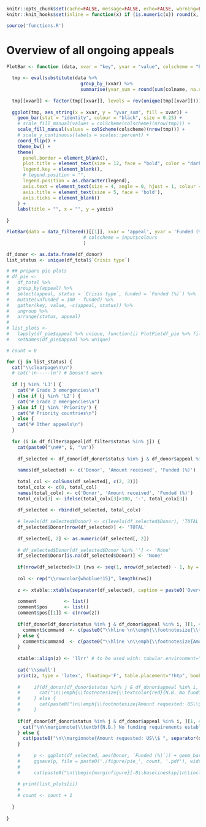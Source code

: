 ```r
knitr::opts_chunk$set(cache=FALSE, message=FALSE, echo=FALSE, warning=FALSE, results='asis')
knitr::knit_hooks$set(inline = function(x) if (is.numeric(x)) round(x, 1) )

source('functions.R')
```

# Overview of all ongoing appeals

\begin{fullwidth}
\makeatletter\setlength\hsize{\@tufte@fullwidth}\setlength\linewidth{\@tufte@fullwidth}\let\caption\@tufte@orig@caption\makeatother
\footnotesize
```r
df_total <- data_filtered()[[1]]
df_donor <- data_filtered()[[2]]
df_filter <- list_df()[[3]]

if(nrow(df_total)>1) {rws <- seq(1, nrow(df_total) - 1, by = 2)}

col <- rep("\\rowcolor{whoblue!15}", length(rws))

z <- xtable::xtable(separator(df_total), caption = 'Overview of amounts donated/firmly pledged as a percentage of total requested, by appeal', digits = 0, label = "tab_overview")

xtable::align(z) <- 'lllrrr'

#print(z, type = 'latex', booktabs = T, caption.placement = "top", add.to.row = list(pos = as.list(rws), command = col), include.rownames=F, scalebox=1, comment=F)
print(z, type = 'latex', booktabs = T, caption.placement = "top", add.to.row = list(pos = as.list(rws), command = col), include.rownames=F, comment=F, tabular.environment ='longtable', floating = FALSE)
```
\end{fullwidth}

```r

PlotBar <- function (data, xvar = "key", yvar = "value", colscheme = "Blues",  yaxis = "", legend = "") {
  
  tmp <- eval(substitute(data %>% 
                           group_by_(xvar) %>% 
                           summarise(yvar_sum = round(sum(colname, na.rm = T))), list(colname = as.symbol(yvar))))
  
  tmp[[xvar]] <- factor(tmp[[xvar]], levels = rev(unique(tmp[[xvar]])))
  
  ggplot(tmp, aes_string(x = xvar, y = "yvar_sum", fill = xvar)) + 
    geom_bar(stat = "identity", colour = "black", size = 0.25) + 
    # scale_fill_manual(values = colScheme(colscheme)(nrow(tmp))) + 
    scale_fill_manual(values = colScheme(colscheme)(nrow(tmp))) +
    # scale_y_continuous(labels = scales::percent) +
    coord_flip() + 
    theme_bw() +
    theme(
      panel.border = element_blank(), 
      plot.title = element_text(size = 12, face = "bold", color = "darkblue"), 
      legend.key = element_blank(), 
      # legend.position = "", 
      legend.position = as.character(legend), 
      axis.text = element_text(size = 4, angle = 0, hjust = 1, colour = "black"), 
      axis.title = element_text(size = 5, face = 'bold'),
      axis.ticks = element_blank()
    ) + 
    labs(title = "", x = "", y = yaxis)
  
}

PlotBar(data = data_filtered()[[1]], xvar = 'appeal', yvar = 'Funded (%)', yaxis = 'Funded (%)' 
                            # colscheme = input$colours
                            )

```

```r
df_donor <- as.data.frame(df_donor)
list_status <- unique(df_total$`Crisis type`)

# ## prepare pie plots
# df_pie <- 
#   df_total %>% 
#   group_by(appeal) %>% 
#   select(appeal, status = `Crisis type`, funded = `Funded (%)`) %>% 
#   mutate(unfunded = 100 - funded) %>% 
#   gather(key, value, -c(appeal, status)) %>% 
#   ungroup %>% 
#   arrange(status, appeal)
# 
# list_plots <- 
#   lapply(df_pie$appeal %>% unique, function(i) PlotPie(df_pie %>% filter(appeal %in% i), colscheme = 'RdYlBu')) %>% 
#   setNames(df_pie$appeal %>% unique)

# count = 0

for (j in list_status) {
  cat("\\clearpage\n\n")
  # cat('\n-----\n') # Doesn't work
  
  if (j %in% 'L3') {
    cat("# Grade 3 emergencies\n")
  } else if (j %in% 'L2') {
    cat("# Grade 2 emergencies\n")
  } else if (j %in% 'Priority') {
    cat("# Priority countries\n")
  } else {
    cat("# Other appeals\n")
  }
  
  for (i in df_filter$appeal[df_filter$status %in% j]) {
    cat(paste0("\n##", i, "\n"))
    
    df_selected <- df_donor[df_donor$status %in% j & df_donor$appeal %in% i, ][, c(3, 5, 6)]
    
    names(df_selected) <- c('Donor', 'Amount received', 'Funded (%)')
    
    total_col <- colSums(df_selected[, c(2, 3)])
    total_colx <- c(0, total_col)
    names(total_colx) <- c('Donor', 'Amount received', 'Funded (%)')
    total_colx[3] <- ifelse(total_colx[3]>100, '-', total_colx[3])
    
    df_selected <- rbind(df_selected, total_colx)
    
    # levels(df_selected$Donor) <- c(levels(df_selected$Donor), 'TOTAL', 'None')
    df_selected$Donor[nrow(df_selected)] <- 'TOTAL'
    
    df_selected[, 2] <- as.numeric(df_selected[, 2])
    
    # df_selected$Donor[df_selected$Donor %in% ''] <- 'None'
    df_selected$Donor[is.na(df_selected$Donor)] <- 'None'
    
    if(nrow(df_selected)>1) {rws <- seq(1, nrow(df_selected) - 1, by = 2)}
    
    col <- rep("\\rowcolor{whoblue!15}", length(rws))
    
    z <- xtable::xtable(separator(df_selected), caption = paste0('Overview of amounts donated/firmly pledged as a percentage of total requested: ', i), digits = 0, label = paste0('tab_', i))
    
    comment          <- list()
    comment$pos      <- list()
    comment$pos[[1]] <- c(nrow(z))
    
    if(df_donor[df_donor$status %in% j & df_donor$appeal %in% i, ][1, 4] %in% 0) {
      comment$command  <- c(paste0("\\hline \n\\emph{\\footnotesize{\\textcolor{red}{N.B. No funding requirements established against this appeal.}}}\n"))
    } else {
      comment$command  <- c(paste0("\\hline \n\\emph{\\footnotesize{Amount requested: US\\$ ", separator(df_donor[df_donor$status %in% j & df_donor$appeal %in% i, ][1, 4]),"}}\n"))
    }
    
    xtable::align(z) <- 'llrr' # to be used with: tabular.environment="tabularx"
    
    cat('\\small')
    print(z, type = 'latex', floating='F', table.placement="!htp", booktabs = T, caption.placement = "top", include.rownames=FALSE, latex.environments="center", add.to.row = list(pos = as.list(rws), command = col), comment = F)
    
    #     if(df_donor[df_donor$status %in% j & df_donor$appeal %in% i, ][1, 4] %in% 0) {
    #       cat("\n\\emph{\\footnotesize{\\textcolor{red}{N.B. No funding requirements established against this appeal}}}\n")
    #     } else {
    #       cat(paste0("\n\\emph{\\footnotesize{Amount requested: US\\$ ", separator(df_donor[df_donor$status == j & df_donor$appeal == i, ][1, 4]),"}}\n"))
    #     }
    
    if(df_donor[df_donor$status %in% j & df_donor$appeal %in% i, ][1, 4] %in% 0) {
      cat("\n\\marginnote{\\textbf{N.B.} No funding requirements established against this appeal}\n")
    } else {
      cat(paste0("\n\\marginnote{Amount requested: US\\$ ", separator(df_donor[df_donor$status == j & df_donor$appeal == i, ][1, 4]),"}\n"))
    }
    
    #     p <- ggplot(df_selected, aes(Donor, `Funded (%)`)) + geom_bar(stat = 'identity')
    #     ggsave(p, file = paste0('./figure/pie_', count, '.pdf'), width = 2, height = 2)
    # 
    #     cat(paste0("\n\\begin{marginfigure}[-8\\baselineskip]\n\\includegraphics{figure/pie_", count, ".pdf}\\caption{Pie chart}\\end{marginfigure}\n"))
    
    # print(list_plots[i])
    # 
    # count <- count + 1
    
  }
  
}
```

